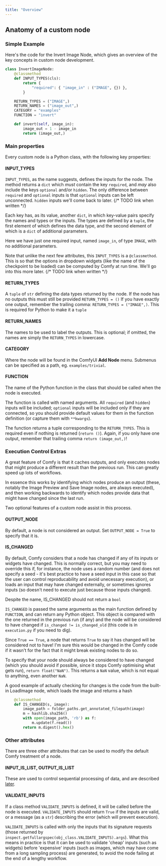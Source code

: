 ```yaml
---
title: "Overview"
---
```


## Anatomy of a custom node

### Simple Example

Here's the code for the Invert Image Node, which gives an overview of the key concepts in custom node development.

```python
class InvertImageNode:
    @classmethod
    def INPUT_TYPES(cls):
        return {
            "required": { "image_in" : ("IMAGE", {}) },
        }

    RETURN_TYPES = ("IMAGE",)
    RETURN_NAMES = ("image_out",)
    CATEGORY = "examples"
    FUNCTION = "invert"

    def invert(self, image_in):
        image_out = 1 - image_in
        return (image_out,)
```

### Main properties

Every custom node is a Python class, with the following key properties:

#### INPUT_TYPES

`INPUT_TYPES`, as the name suggests, defines the inputs for the node. The method returns a `dict`
which _must_ contain the key `required`, and _may_ also include the keys `optional` and/or `hidden`. The only difference
between `required` and `optional` inputs is that `optional` inputs can be left unconnected. 
`hidden` inputs we'll come back to later.  {/* TODO link when written */}

Each key has, as its value, another `dict`, in which key-value pairs specify the names and types or the inputs.
The types are defined by a `tuple`, the first element of which defines the data type, 
and the second element of which is a `dict` of additional parameters. 

Here we have just one required input, named `image_in`, of type `IMAGE`, with no additional parameters.

Note that unlike the next few attributes, this `INPUT_TYPES` is a `@classmethod`. This is so
that the options in dropdown widgets (like the name of the checkpoint to be loaded) can be
computed by Comfy at run time. We'll go into this more later. {/* TODO link when written */}

#### RETURN_TYPES

A `tuple` of `str` defining the data types returned by the node. 
If the node has no outputs this must still be provided `RETURN_TYPES = ()`
<Warning>If you have exactly one output, remember the trailing comma: `RETURN_TYPES = ("IMAGE",)`. 
This is required for Python to make it a `tuple`</Warning> 

#### RETURN_NAMES

The names to be used to label the outputs. This is optional; if omitted, the names are simply the `RETURN_TYPES` in lowercase.

#### CATEGORY

Where the node will be found in the ComfyUI **Add Node** menu. Submenus can be specified as a path, eg. `examples/trivial`.

#### FUNCTION

The name of the Python function in the class that should be called when the node is executed.

The function is called with named arguments. All `required` (and `hidden`) inputs will be included; 
`optional` inputs will be included only if they are connected, so you should provide default values for them in the function
definition (or capture them with `**kwargs`).

The function returns a tuple corresponding to the `RETURN_TYPES`. This is required even if nothing is returned (`return ()`). 
Again, if you only have one output, remember that trailing comma `return (image_out,)`!

### Execution Control Extras

A great feature of Comfy is that it caches outputs, 
and only executes nodes that might produce a different result than the previous run.
This can greatly speed up lots of workflows.

In essence this works by identifying which nodes produce an output (these, notably the Image Preview and Save Image nodes, are always executed), and then working
backwards to identify which nodes provide data that might have changed since the last run.

Two optional features of a custom node assist in this process.

#### OUTPUT_NODE

By default, a node is not considered an output. Set `OUTPUT_NODE = True` to specify that it is. 

#### IS_CHANGED

By default, Comfy considers that a node has changed if any of its inputs or widgets have changed. 
This is normally correct, but you may need to override this if, for instance, the node uses a random 
number (and does not specify a seed - it's best practice to have a seed input in this case so that 
the user can control reproducability and avoid unecessary execution), or loads an input that may have
changed externally, or sometimes ignores inputs (so doesn't need to execute just because those inputs changed).

<Warning>Despite the name, IS_CHANGED should not return a `bool`</Warning> 

`IS_CHANGED` is passed the same arguments as the main function defined by `FUNCTION`, and can return any 
Python object. This object is compared with the one returned in the previous run (if any) and the node
will be considered to have changed if `is_changed != is_changed_old` (this code is in `execution.py` if you need to dig).

Since `True == True`, a node that returns `True` to say it has changed will be considered not to have! I'm sure this would
be changed in the Comfy code if it wasn't for the fact that it might break existing nodes to do so. 

To specify that your node should always be considered to have changed (which you should avoid if possible, since it 
stops Comfy optimising what gets run), `return float("NaN")`. This returns a `NaN` value, which is not equal
to anything, even another `NaN`.

A good example of actually checking for changes is the code from the built-in LoadImage node, which loads the image and returns a hash
```python
    @classmethod
    def IS_CHANGED(s, image):
        image_path = folder_paths.get_annotated_filepath(image)
        m = hashlib.sha256()
        with open(image_path, 'rb') as f:
            m.update(f.read())
        return m.digest().hex()
```

### Other attributes

There are three other attributes that can be used to modify the default Comfy treatment of a node.

#### INPUT_IS_LIST, OUTPUT_IS_LIST

These are used to control sequential processing of data, and are described [later](./custom_node_lists.mdx).

#### VALIDATE_INPUTS

If a class method `VALIDATE_INPUTS` is defined, it will be called before the node is executed.
`VALIDATE_INPUTS` should return `True` if the inputs are valid, or a message (as a `str`) describing the error (which will prevent execution).

`VALIDATE_INPUTS` is called with only the inputs that its signature requests (those returned by `inspect.getfullargspec(obj_class.VALIDATE_INPUTS).args`). 
What this means in practice is that it can be used to validate 'cheap' inputs (such as widgets) before 'expensive' inputs
(such as images, which may have come from a long sampling process) are generated, to avoid the node failing at the end of 
a lengthy workflow.
